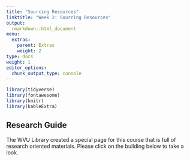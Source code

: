 ```yaml
---
title: "Sourcing Resources"
linktitle: "Week 2: Sourcing Resources"
output:
  rmarkdown::html_document
menu:
  extras:
    parent: Extras
    weight: 2
type: docs
weight: 1
editor_options: 
  chunk_output_type: console
---
```


```r
library(tidyverse)
library(fontawesome)
library(knitr)
library(kableExtra)
```

## Research Guide

The WVU Library created a special page for this course that is full of research oriented materials. Please click on the building below to take a look.

<center>
<a href='https://libguides.wvu.edu/c.php?g=796440&p=5696432' target='_blank' rel='noopener noreferrer'><span style='font-size: 50px; color: #31a4d4;'><i class='fas fa-building'></i></span></a>
</center>
